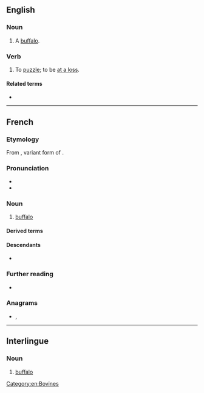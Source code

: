 {{also|büffle}}
==English==

===Noun===
{{en-noun}}

# {{lb|en|obsolete}} A [[buffalo]].
#: {{rfquotek|en|Sir T. Herbert}}

===Verb===
{{en-verb|buffl}}

# {{lb|en|intransitive}} To [[puzzle]]; to be [[at a loss]].
#: {{rfquotek|en|Jonathan Swift}}

====Related terms====
* {{l|en|baffle}}

{{Webster 1913}}

[[Category:en:Bovines]]

----

==French==

===Etymology===
From {{inh|fr|VL.|*būfalus}}, variant form of {{m|la|būbalus}}.

===Pronunciation===
* {{fr-IPA}}
* {{audio|fr|Fr-buffle.ogg|audio}}

===Noun===
{{fr-noun|m|f=bufflonne}}

# [[buffalo]]

====Derived terms====
{{der3|fr
|buffle du cap
|buffle équinoxial
|buffle nain
}}

====Descendants====
* {{desc|de|Büffel|bor=1}}

===Further reading===
* {{R:TLFi}}

===Anagrams===
* {{l|fr|bluffe}}, {{l|fr|bluffé}}

----

==Interlingue==

===Noun===
{{head|ie|noun}}

# [[buffalo]]